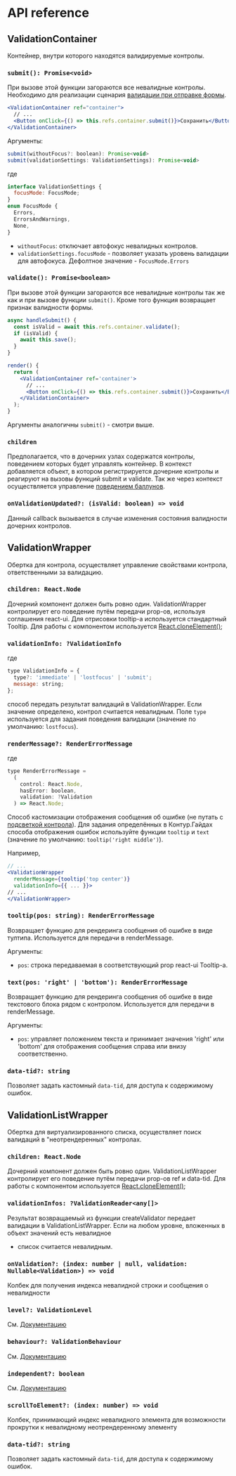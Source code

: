 
<Meta title="API reference" />

# API reference

## ValidationContainer

Контейнер, внутри которого находятся валидируемые контролы.

### `submit(): Promise<void>`

При вызове этой функции загораются все невалидные контролы. Необходимо для реализации
сценария [валидации при отправке формы](https://guides.kontur.ru/principles/validation/#07).

```jsx static
<ValidationContainer ref="container">
  // ...
  <Button onClick={() => this.refs.container.submit()}>Сохранить</Button>
</ValidationContainer>
```

Аргументы:

```jsx static
submit(withoutFocus?: boolean): Promise<void>
submit(validationSettings: ValidationSettings): Promise<void>
```

где

```jsx static
interface ValidationSettings {
  focusMode: FocusMode;
}
enum FocusMode {
  Errors,
  ErrorsAndWarnings,
  None,
}
```

- `withoutFocus`: отключает автофокус невалидных контролов.
- `validationSettings.focusMode` - позволяет указать уровень валидации для автофокуса. Дефолтное значение - `FocusMode.Errors`

### `validate(): Promise<boolean>`

При вызове этой функции загораются все невалидные контролы так же как и при вызове
функции `submit()`. Кроме того функция возвращает признак валидности формы.

```jsx static
async handleSubmit() {
  const isValid = await this.refs.container.validate();
  if (isValid) {
    await this.save();
  }
}

render() {
  return (
    <ValidationContainer ref='container'>
      // ...
      <Button onClick={() => this.refs.container.submit()}>Сохранить</Button>
    </ValidationContainer>
  );
}
```

Аргументы аналогичны `submit()` - смотри выше.

### `children`

Предполагается, что в дочерних узлах содержатся контролы, поведением
которых будет управлять контейнер. В контекст добавляется объект,
в котором регистрируется дочерние контролы и реагируют на вызовы функций submit
и validate. Так же через контекст осуществляется
управление [поведением баллунов](https://guides.kontur.ru/principles/validation/#16).

### `onValidationUpdated?: (isValid: boolean) => void`

Данный callback вызывается в случае изменения состояния валидности дочерних контролов.

## ValidationWrapper

Обертка для контрола, осуществляет управление свойствами контрола, ответственными за
валидацию.

### `children: React.Node`

Дочерний компонент должен быть ровно один. ValidationWrapper контролирует его поведение путём передачи
prop-ов, используя соглашения react-ui. Для отрисовки tooltip-а используется стандартный Tooltip. Для работы с
компонентом используется [React.cloneElement()](https://facebook.github.io/react/docs/react-api.html#cloneelement);

### `validationInfo: ?ValidationInfo`

где

```jsx static
type ValidationInfo = {
  type?: 'immediate' | 'lostfocus' | 'submit';
  message: string;
};
```

способ передать результат валидаций в ValidationWrapper. Если значение определено, контрол считается
невалидным. Поле `type` используется для задания поведения валидации (значение по умолчанию: `lostfocus`).

### `renderMessage?: RenderErrorMessage`

где

```jsx static
type RenderErrorMessage =
  (
    control: React.Node,
    hasError: boolean,
    validation: ?Validation
  ) => React.Node;
```

Способ кастомизации отображения сообщения об ошибке (не путать с
[подсветкой контрола](https://guides.kontur.ru/principles/validation/#13)).
Для задания определённых в Контур.Гайдах способа отображения ошибок используйте функции `tooltip` и `text`
(значение по умолчанию: `tooltip('right middle')`).

Например,

```jsx static
// ...
<ValidationWrapper
  renderMessage={tooltip('top center')}
  validationInfo={{ ... }}>
// ...
</ValidationWrapper>
```

### `tooltip(pos: string): RenderErrorMessage`

Возвращает функцию для рендеринга сообщения об ошибке в виде тултипа. Используется для передачи в renderMessage.

Аргументы:

- `pos`: строка передаваемая в соответствующий prop react-ui Tooltip-а.

### `text(pos: 'right' | 'bottom'): RenderErrorMessage`

Возвращает функцию для рендеринга сообщения об ошибке в виде текстового блока рядом с контролом.
Используется для передачи в renderMessage.

Аргументы:

- `pos`: управляет положением текста и принимает значения 'right' или 'bottom' для отображения сообщения справа или внизу соответственно.

### `data-tid?: string`

Позволяет задать кастомный `data-tid`, для доступа к содержимому ошибок.

## ValidationListWrapper

Обертка для виртуализированного списка, осуществляет поиск валидаций в "неотрендеренных" контролах.

### `children: React.Node`

Дочерний компонент должен быть ровно один. ValidationListWrapper контролирует его поведение путём передачи
prop-ов ref и data-tid. Для работы с компонентом используется
[React.cloneElement()](https://facebook.github.io/react/docs/react-api.html#cloneelement);

### `validationInfos: ?ValidationReader<any[]>`

Результат возвращаемый из функции createValidator передает валидации в ValidationListWrapper. Если на любом уровне, вложенных в объект значений есть невалидное

- список считается невалидным.

### `onValidation?: (index: number | null, validation: Nullable<Validation>) => void`

Колбек для получения индекса невалидной строки и сообщения о невалидности

### `level?: ValidationLevel`

См. [Документацию](https://ui.gitlab-pages.kontur.host/storybook-documentation/?path=/docs/react_ui_validations_displaying-validation-level--docs)

### `behaviour?: ValidationBehaviour`

См. [Документацию](https://ui.gitlab-pages.kontur.host/storybook-documentation/?path=/docs/react_ui_validations_displaying-validation-type--docs)

### `independent?: boolean`

См. [Документацию](https://ui.gitlab-pages.kontur.host/storybook-documentation/?path=/docs/react_ui_validations_validator-independent--docs)

### `scrollToElement?: (index: number) => void`

Колбек, принимающий индекс невалидного элемента для возможности прокрутки к невалидному неотрендеренному элементу

### `data-tid?: string`

Позволяет задать кастомный `data-tid`, для доступа к содержимому ошибок.
